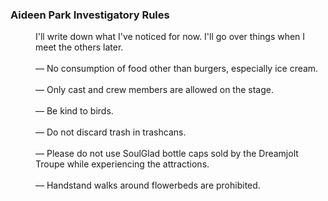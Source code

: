 ===Aideen Park Investigatory Rules===
:I'll write down what I've noticed for now. I'll go over things when I meet the others later.
:<br />&mdash; No consumption of food other than burgers, especially ice cream.
:<br />&mdash; Only cast and crew members are allowed on the stage.
:<br />&mdash; Be kind to birds.
:<br />&mdash; Do not discard trash in trashcans.
:<br />&mdash; Please do not use SoulGlad bottle caps sold by the Dreamjolt Troupe while experiencing the attractions.
:<br />&mdash; Handstand walks around flowerbeds are prohibited.
:<br />{{Цвет|Огненный|Attention: Conducts that have not been mentioned are not necessarily safe. They just have not yet been reviewed.}}
:

